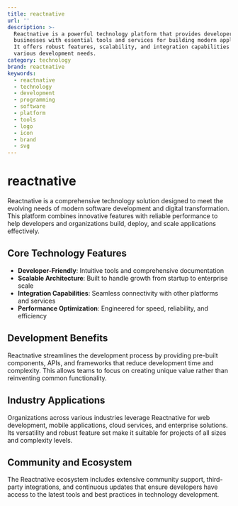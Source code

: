 ```yaml
---
title: reactnative
url: ''
description: >-
  Reactnative is a powerful technology platform that provides developers and
  businesses with essential tools and services for building modern applications.
  It offers robust features, scalability, and integration capabilities for
  various development needs.
category: technology
brand: reactnative
keywords:
  - reactnative
  - technology
  - development
  - programming
  - software
  - platform
  - tools
  - logo
  - icon
  - brand
  - svg
---
```


# reactnative

Reactnative is a comprehensive technology solution designed to meet the evolving needs of modern software development and digital transformation. This platform combines innovative features with reliable performance to help developers and organizations build, deploy, and scale applications effectively.

## Core Technology Features

- **Developer-Friendly**: Intuitive tools and comprehensive documentation
- **Scalable Architecture**: Built to handle growth from startup to enterprise scale
- **Integration Capabilities**: Seamless connectivity with other platforms and services
- **Performance Optimization**: Engineered for speed, reliability, and efficiency

## Development Benefits

Reactnative streamlines the development process by providing pre-built components, APIs, and frameworks that reduce development time and complexity. This allows teams to focus on creating unique value rather than reinventing common functionality.

## Industry Applications

Organizations across various industries leverage Reactnative for web development, mobile applications, cloud services, and enterprise solutions. Its versatility and robust feature set make it suitable for projects of all sizes and complexity levels.

## Community and Ecosystem

The Reactnative ecosystem includes extensive community support, third-party integrations, and continuous updates that ensure developers have access to the latest tools and best practices in technology development.
